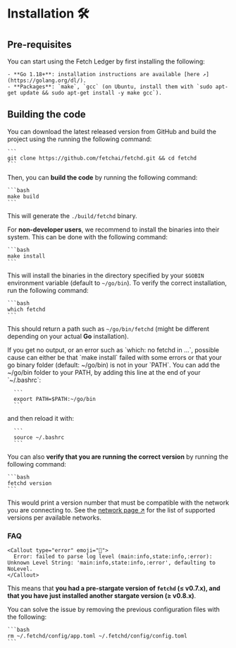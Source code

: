 
# Installation 🛠

## Pre-requisites

You can start using the Fetch Ledger by first installing the following:

    - **Go 1.18+**: installation instructions are available [here ↗️](https://golang.org/dl/).
    - **Packages**: `make`, `gcc` (on Ubuntu, install them with `sudo apt-get update && sudo apt-get install -y make gcc`).

## Building the code

You can download the latest released version from GitHub and build the project using the running the following command:

    ```
    git clone https://github.com/fetchai/fetchd.git && cd fetchd
    ```

Then, you can **build the code** by running the following command:

    ```bash
    make build
    ```

This will generate the `./build/fetchd` binary.

For **non-developer users**, we recommend to install the binaries into their system. This can be done with the following command:

    ```bash
    make install
    ```

This will install the binaries in the directory specified by your `$GOBIN` environment variable (default to `~/go/bin`). To verify the correct installation, run the following command:

    ```bash
    which fetchd
    ```

This should return a path such as `~/go/bin/fetchd` (might be different depending on your actual **Go** installation).

<Callout type="warning" emoji="⚠️">
  If you get no output, or an error such as `which: no fetchd in ...`, possible cause can either be that `make install` failed with some errors or that your go binary folder (default: ~/go/bin) is not in your `PATH`. You can add the ~/go/bin folder to your PATH, by adding this line at the end of your `~/.bashrc`:

      ```
      export PATH=$PATH:~/go/bin
      ```

  and then reload it with:

      ```
      source ~/.bashrc
      ```
</Callout>

You can also **verify that you are running the correct version** by running the following command:

    ```bash
    fetchd version
    ```

This would print a version number that must be compatible with the network you are connecting to. See the [network page ↗️](/references/ledger/active-networks) for the list of supported versions per available networks.

### FAQ

    <Callout type="error" emoji="️🚫">
      Error: failed to parse log level (main:info,state:info,:error): Unknown Level String: 'main:info,state:info,:error', defaulting to NoLevel.
    </Callout>

This means that **you had a pre-stargate version of `fetchd` (≤ v0.7.x), and that you have just installed another stargate version (≥ v0.8.x)**.

You can solve the issue by removing the previous configuration files with the following:

    ```bash
    rm ~/.fetchd/config/app.toml ~/.fetchd/config/config.toml
    ```
